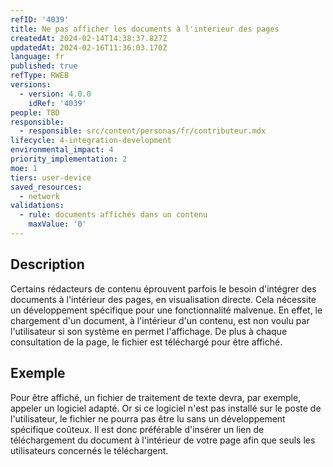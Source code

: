 ```yaml
---
refID: '4039'
title: Ne pas afficher les documents à l'intérieur des pages
createdAt: 2024-02-14T14:38:37.827Z
updatedAt: 2024-02-16T11:36:03.170Z
language: fr
published: true
refType: RWEB
versions:
  - version: 4.0.0
    idRef: '4039'
people: TBD
responsible:
  - responsible: src/content/personas/fr/contributeur.mdx
lifecycle: 4-integration-development
environmental_impact: 4
priority_implementation: 2
moe: 1
tiers: user-device
saved_resources:
  - network
validations:
  - rule: documents affichés dans un contenu
    maxValue: '0'
---
```


## Description

Certains rédacteurs de contenu éprouvent parfois le besoin d'intégrer des documents à l'intérieur des pages, en visualisation directe.
Cela nécessite un développement spécifique pour une fonctionnalité malvenue.
En effet, le chargement d'un document, à l'intérieur d'un contenu, est non voulu par l'utilisateur si son système en permet l'affichage.
De plus à chaque consultation de la page, le fichier est téléchargé pour être affiché.

## Exemple

Pour être affiché, un fichier de traitement de texte devra, par exemple, appeler un logiciel adapté. Or si ce logiciel n'est pas installé sur le poste de l'utilisateur, le fichier ne pourra pas être lu sans un développement spécifique coûteux.
Il est donc préférable d'insérer un lien de téléchargement du document à l'intérieur de votre page afin que seuls les utilisateurs concernés le téléchargent.
